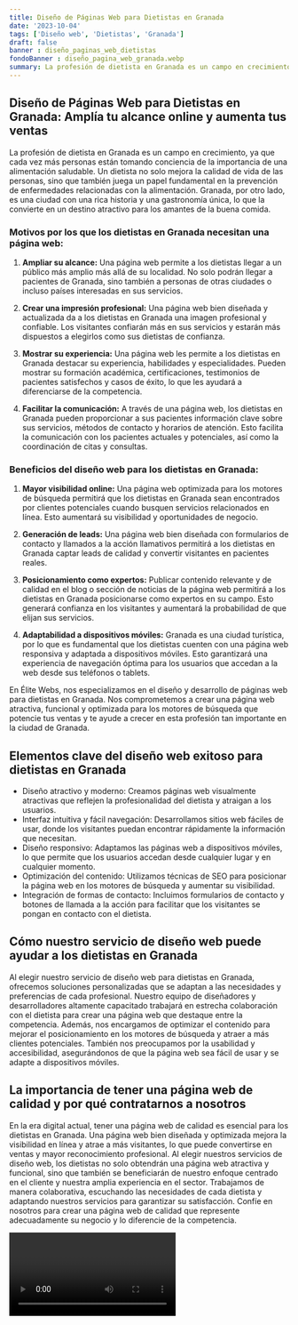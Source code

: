 ```yaml
---
title: Diseño de Páginas Web para Dietistas en Granada
date: '2023-10-04'
tags: ['Diseño web', 'Dietistas', 'Granada']
draft: false
banner : diseño_paginas_web_dietistas
fondoBanner : diseño_pagina_web_granada.webp
summary: La profesión de dietista en Granada es un campo en crecimiento, ya que cada vez más personas están tomando conciencia de la importancia de una alimentación saludable. Un dietista no solo mejora la calidad de vida de las personas, sino que también juega un papel fundamental en la prevención de enfermedades relacionadas con la alimentación. Granada, por otro lado, es una ciudad con una rica historia y una gastronomía única, lo que la convierte en un destino atractivo para los amantes de la buena comida.
---
```


## Diseño de Páginas Web para Dietistas en Granada: Amplía tu alcance online y aumenta tus ventas

La profesión de dietista en Granada es un campo en crecimiento, ya que cada vez más personas están tomando conciencia de la importancia de una alimentación saludable. Un dietista no solo mejora la calidad de vida de las personas, sino que también juega un papel fundamental en la prevención de enfermedades relacionadas con la alimentación. Granada, por otro lado, es una ciudad con una rica historia y una gastronomía única, lo que la convierte en un destino atractivo para los amantes de la buena comida.

### Motivos por los que los dietistas en Granada necesitan una página web:

1. **Ampliar su alcance:** Una página web permite a los dietistas llegar a un público más amplio más allá de su localidad. No solo podrán llegar a pacientes de Granada, sino también a personas de otras ciudades o incluso países interesadas en sus servicios.

2. **Crear una impresión profesional:** Una página web bien diseñada y actualizada da a los dietistas en Granada una imagen profesional y confiable. Los visitantes confiarán más en sus servicios y estarán más dispuestos a elegirlos como sus dietistas de confianza.

3. **Mostrar su experiencia:** Una página web les permite a los dietistas en Granada destacar su experiencia, habilidades y especialidades. Pueden mostrar su formación académica, certificaciones, testimonios de pacientes satisfechos y casos de éxito, lo que les ayudará a diferenciarse de la competencia.

4. **Facilitar la comunicación:** A través de una página web, los dietistas en Granada pueden proporcionar a sus pacientes información clave sobre sus servicios, métodos de contacto y horarios de atención. Esto facilita la comunicación con los pacientes actuales y potenciales, así como la coordinación de citas y consultas.

### Beneficios del diseño web para los dietistas en Granada:

1. **Mayor visibilidad online:** Una página web optimizada para los motores de búsqueda permitirá que los dietistas en Granada sean encontrados por clientes potenciales cuando busquen servicios relacionados en línea. Esto aumentará su visibilidad y oportunidades de negocio.

2. **Generación de leads:** Una página web bien diseñada con formularios de contacto y llamados a la acción llamativos permitirá a los dietistas en Granada captar leads de calidad y convertir visitantes en pacientes reales.

3. **Posicionamiento como expertos:** Publicar contenido relevante y de calidad en el blog o sección de noticias de la página web permitirá a los dietistas en Granada posicionarse como expertos en su campo. Esto generará confianza en los visitantes y aumentará la probabilidad de que elijan sus servicios.

4. **Adaptabilidad a dispositivos móviles:** Granada es una ciudad turística, por lo que es fundamental que los dietistas cuenten con una página web responsiva y adaptada a dispositivos móviles. Esto garantizará una experiencia de navegación óptima para los usuarios que accedan a la web desde sus teléfonos o tablets.

En Élite Webs, nos especializamos en el diseño y desarrollo de páginas web para dietistas en Granada. Nos comprometemos a crear una página web atractiva, funcional y optimizada para los motores de búsqueda que potencie tus ventas y te ayude a crecer en esta profesión tan importante en la ciudad de Granada.

<GifSeo />

<Cta />

## Elementos clave del diseño web exitoso para dietistas en Granada

- Diseño atractivo y moderno: Creamos páginas web visualmente atractivas que reflejen la profesionalidad del dietista y atraigan a los usuarios.
- Interfaz intuitiva y fácil navegación: Desarrollamos sitios web fáciles de usar, donde los visitantes puedan encontrar rápidamente la información que necesitan.
- Diseño responsivo: Adaptamos las páginas web a dispositivos móviles, lo que permite que los usuarios accedan desde cualquier lugar y en cualquier momento.
- Optimización del contenido: Utilizamos técnicas de SEO para posicionar la página web en los motores de búsqueda y aumentar su visibilidad.
- Integración de formas de contacto: Incluimos formularios de contacto y botones de llamada a la acción para facilitar que los visitantes se pongan en contacto con el dietista.

## Cómo nuestro servicio de diseño web puede ayudar a los dietistas en Granada

Al elegir nuestro servicio de diseño web para dietistas en Granada, ofrecemos soluciones personalizadas que se adaptan a las necesidades y preferencias de cada profesional. Nuestro equipo de diseñadores y desarrolladores altamente capacitado trabajará en estrecha colaboración con el dietista para crear una página web que destaque entre la competencia. Además, nos encargamos de optimizar el contenido para mejorar el posicionamiento en los motores de búsqueda y atraer a más clientes potenciales. También nos preocupamos por la usabilidad y accesibilidad, asegurándonos de que la página web sea fácil de usar y se adapte a dispositivos móviles.

## La importancia de tener una página web de calidad y por qué contratarnos a nosotros

En la era digital actual, tener una página web de calidad es esencial para los dietistas en Granada. Una página web bien diseñada y optimizada mejora la visibilidad en línea y atrae a más visitantes, lo que puede convertirse en ventas y mayor reconocimiento profesional. Al elegir nuestros servicios de diseño web, los dietistas no solo obtendrán una página web atractiva y funcional, sino que también se beneficiarán de nuestro enfoque centrado en el cliente y nuestra amplia experiencia en el sector. Trabajamos de manera colaborativa, escuchando las necesidades de cada dietista y adaptando nuestros servicios para garantizar su satisfacción. Confíe en nosotros para crear una página web de calidad que represente adecuadamente su negocio y lo diferencie de la competencia.

<Video />

<CtaBot job='Dietistas' city='Granada'/>

<Gmaps query='Granada+españa+maps' />